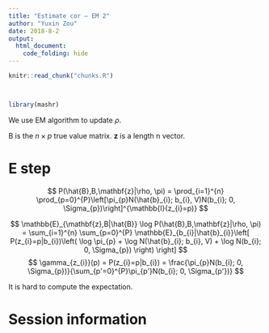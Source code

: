```yaml
---
title: "Estimate cor — EM 2"
author: "Yuxin Zou"
date: 2018-8-2
output: 
  html_document:
    code_folding: hide
---
```


```r
knitr::read_chunk("chunks.R")
```

<!-- Update knitr chunk options -->
```r
```

<!-- Insert the date the file was last updated -->
```r
```

```r
library(mashr)
```

We use EM algorithm to update $\rho$.

B is the $n\times p$ true value matrix. $\mathbf{z}$ is a length n vector.

# E step

$$
P(\hat{B},B,\mathbf{z}|\rho, \pi) = \prod_{i=1}^{n} \prod_{p=0}^{P}\left[\pi_{p}N(\hat{b}_{i}; b_{i}, V)N(b_{i}; 0, \Sigma_{p})\right]^{\mathbb{I}(z_{i}=p)}
$$

$$
\mathbb{E}_{\mathbf{z},B|\hat{B}} \log P(\hat{B},B,\mathbf{z}|\rho, \pi) = \sum_{i=1}^{n} \sum_{p=0}^{P} \mathbb{E}_{b_{i}|\hat{b}_{i}}\left[ P(z_{i}=p|b_{i})\left( \log \pi_{p} + \log N(\hat{b}_{i}; b_{i}, V) + \log N(b_{i}; 0, \Sigma_{p}) \right) \right]
$$
$$
\gamma_{z_{i}}(p) = P(z_{i}=p|b_{i}) = \frac{\pi_{p}N(b_{i}; 0, \Sigma_{p})}{\sum_{p'=0}^{P}\pi_{p'}N(b_{i}; 0, \Sigma_{p'})}
$$

It is hard to compute the expectation.

# Session information

<!-- Insert the session information into the document -->
```r
```

